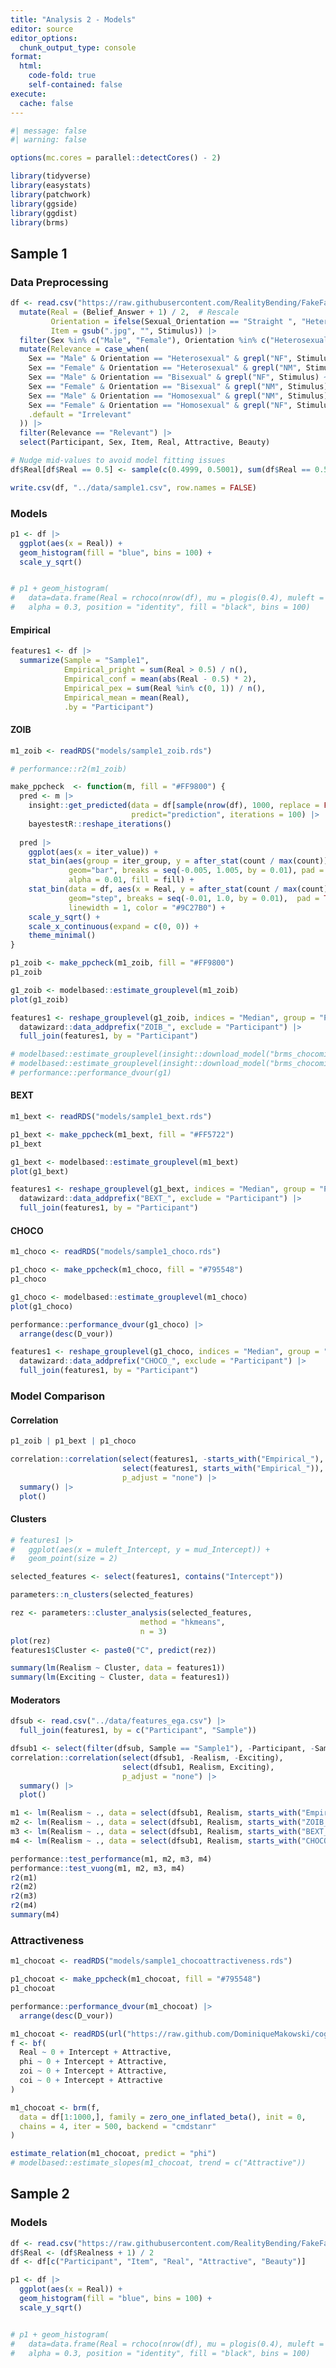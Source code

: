 ```yaml
---
title: "Analysis 2 - Models"
editor: source
editor_options: 
  chunk_output_type: console
format:
  html:
    code-fold: true
    self-contained: false
execute: 
  cache: false
---
```



```r
#| message: false
#| warning: false

options(mc.cores = parallel::detectCores() - 2)

library(tidyverse)
library(easystats)
library(patchwork)
library(ggside)
library(ggdist)
library(brms)
```


## Sample 1

### Data Preprocessing

```r
df <- read.csv("https://raw.githubusercontent.com/RealityBending/FakeFace/refs/heads/main/data/data.csv") |> 
  mutate(Real = (Belief_Answer + 1) / 2,  # Rescale
         Orientation = ifelse(Sexual_Orientation == "Straight ", "Heterosexual", Sexual_Orientation),
         Item = gsub(".jpg", "", Stimulus)) |> 
  filter(Sex %in% c("Male", "Female"), Orientation %in% c("Heterosexual", "Bisexual", "Homosexual")) |> 
  mutate(Relevance = case_when(
    Sex == "Male" & Orientation == "Heterosexual" & grepl("NF", Stimulus) ~ "Relevant",
    Sex == "Female" & Orientation == "Heterosexual" & grepl("NM", Stimulus) ~ "Relevant",
    Sex == "Male" & Orientation == "Bisexual" & grepl("NF", Stimulus) ~ "Relevant",
    Sex == "Female" & Orientation == "Bisexual" & grepl("NM", Stimulus) ~ "Relevant",
    Sex == "Male" & Orientation == "Homosexual" & grepl("NM", Stimulus) ~ "Relevant",
    Sex == "Female" & Orientation == "Homosexual" & grepl("NF", Stimulus) ~ "Relevant",
    .default = "Irrelevant"
  )) |> 
  filter(Relevance == "Relevant") |> 
  select(Participant, Sex, Item, Real, Attractive, Beauty)

# Nudge mid-values to avoid model fitting issues
df$Real[df$Real == 0.5] <- sample(c(0.4999, 0.5001), sum(df$Real == 0.5), replace = TRUE)  # Avoid 0.5

write.csv(df, "../data/sample1.csv", row.names = FALSE)
```


### Models 

::: {.panel-tabset}


```r
p1 <- df |> 
  ggplot(aes(x = Real)) +
  geom_histogram(fill = "blue", bins = 100) +
  scale_y_sqrt()


# p1 + geom_histogram(
#   data=data.frame(Real = rchoco(nrow(df), mu = plogis(0.4), muleft = plogis(0), phileft = 3, kleft = plogis(1.4), kd=0.3)),
#   alpha = 0.3, position = "identity", fill = "black", bins = 100)
```



#### Empirical

```r
features1 <- df |> 
  summarize(Sample = "Sample1", 
            Empirical_pright = sum(Real > 0.5) / n(), 
            Empirical_conf = mean(abs(Real - 0.5) * 2),
            Empirical_pex = sum(Real %in% c(0, 1)) / n(),
            Empirical_mean = mean(Real),
            .by = "Participant") 
```


#### ZOIB


```r
m1_zoib <- readRDS("models/sample1_zoib.rds")

# performance::r2(m1_zoib)

make_ppcheck  <- function(m, fill = "#FF9800") {
  pred <- m |> 
    insight::get_predicted(data = df[sample(nrow(df), 1000, replace = FALSE), ], 
                           predict="prediction", iterations = 100) |>
    bayestestR::reshape_iterations() 
  
  pred |>
    ggplot(aes(x = iter_value)) +
    stat_bin(aes(group = iter_group, y = after_stat(count / max(count))), position = "identity",
             geom="bar", breaks = seq(-0.005, 1.005, by = 0.01), pad = TRUE,
             alpha = 0.01, fill = fill) + 
    stat_bin(data = df, aes(x = Real, y = after_stat(count / max(count))), 
             geom="step", breaks = seq(-0.01, 1.0, by = 0.01),  pad = TRUE, 
             linewidth = 1, color = "#9C27B0") + 
    scale_y_sqrt() +
    scale_x_continuous(expand = c(0, 0)) +
    theme_minimal() 
}

p1_zoib <- make_ppcheck(m1_zoib, fill = "#FF9800")
p1_zoib
```



```r
g1_zoib <- modelbased::estimate_grouplevel(m1_zoib)
plot(g1_zoib)

features1 <- reshape_grouplevel(g1_zoib, indices = "Median", group = "Participant") |> 
  datawizard::data_addprefix("ZOIB_", exclude = "Participant") |> 
  full_join(features1, by = "Participant") 

# modelbased::estimate_grouplevel(insight::download_model("brms_chocomini_1"))
# modelbased::estimate_grouplevel(insight::download_model("brms_chocomini_1"), type = "total")
# performance::performance_dvour(g1)
```



#### BEXT


```r
m1_bext <- readRDS("models/sample1_bext.rds")

p1_bext <- make_ppcheck(m1_bext, fill = "#FF5722")
p1_bext
```



```r
g1_bext <- modelbased::estimate_grouplevel(m1_bext)
plot(g1_bext)

features1 <- reshape_grouplevel(g1_bext, indices = "Median", group = "Participant") |> 
  datawizard::data_addprefix("BEXT_", exclude = "Participant") |> 
  full_join(features1, by = "Participant") 
```


#### CHOCO


```r
m1_choco <- readRDS("models/sample1_choco.rds")

p1_choco <- make_ppcheck(m1_choco, fill = "#795548")
p1_choco
```



```r
g1_choco <- modelbased::estimate_grouplevel(m1_choco)
plot(g1_choco)

performance::performance_dvour(g1_choco) |> 
  arrange(desc(D_vour))

features1 <- reshape_grouplevel(g1_choco, indices = "Median", group = "Participant") |> 
  datawizard::data_addprefix("CHOCO_", exclude = "Participant") |> 
  full_join(features1, by = "Participant") 
```


:::


### Model Comparison


#### Correlation

```r
p1_zoib | p1_bext | p1_choco
```

```r
correlation::correlation(select(features1, -starts_with("Empirical_"), -Participant, -Sample), 
                         select(features1, starts_with("Empirical_")), 
                         p_adjust = "none") |> 
  summary() |> 
  plot()
```

#### Clusters

```r
# features1 |> 
#   ggplot(aes(x = muleft_Intercept, y = mud_Intercept)) +
#   geom_point(size = 2) 

selected_features <- select(features1, contains("Intercept"))

parameters::n_clusters(selected_features)

rez <- parameters::cluster_analysis(selected_features, 
                             method = "hkmeans", 
                             n = 3) 
plot(rez)
features1$Cluster <- paste0("C", predict(rez))

summary(lm(Realism ~ Cluster, data = features1))
summary(lm(Exciting ~ Cluster, data = features1))
```

#### Moderators

```r
dfsub <- read.csv("../data/features_ega.csv") |> 
  full_join(features1, by = c("Participant", "Sample"))

dfsub1 <- select(filter(dfsub, Sample == "Sample1"), -Participant, -Sample)
correlation::correlation(select(dfsub1, -Realism, -Exciting), 
                         select(dfsub1, Realism, Exciting), 
                         p_adjust = "none") |> 
  summary() |> 
  plot()
```

```r
m1 <- lm(Realism ~ ., data = select(dfsub1, Realism, starts_with("Empirical_")))
m2 <- lm(Realism ~ ., data = select(dfsub1, Realism, starts_with("ZOIB_"))) 
m3 <- lm(Realism ~ ., data = select(dfsub1, Realism, starts_with("BEXT_")))
m4 <- lm(Realism ~ ., data = select(dfsub1, Realism, starts_with("CHOCO_")))

performance::test_performance(m1, m2, m3, m4)
performance::test_vuong(m1, m2, m3, m4)
r2(m1)
r2(m2)
r2(m3)
r2(m4)
summary(m4)
```


### Attractiveness


```r
m1_chocoat <- readRDS("models/sample1_chocoattractiveness.rds")

p1_chocoat <- make_ppcheck(m1_chocoat, fill = "#795548")
p1_chocoat
```


```r
performance::performance_dvour(m1_chocoat) |> 
  arrange(desc(D_vour))
```


```r
m1_chocoat <- readRDS(url("https://raw.github.com/DominiqueMakowski/cogmod/main/man/figures/m_zoib.rds"))
f <- bf(
  Real ~ 0 + Intercept + Attractive,
  phi ~ 0 + Intercept + Attractive,
  zoi ~ 0 + Intercept + Attractive,
  coi ~ 0 + Intercept + Attractive
)

m1_chocoat <- brm(f,
  data = df[1:1000,], family = zero_one_inflated_beta(), init = 0,
  chains = 4, iter = 500, backend = "cmdstanr"
)

estimate_relation(m1_chocoat, predict = "phi")
# modelbased::estimate_slopes(m1_chocoat, trend = c("Attractive")) 

```




## Sample 2


### Models 


```r
df <- read.csv("https://raw.githubusercontent.com/RealityBending/FakeFace2/refs/heads/main/data/data_task.csv")
df$Real <- (df$Realness + 1) / 2  
df <- df[c("Participant", "Item", "Real", "Attractive", "Beauty")]
```

```r
p1 <- df |> 
  ggplot(aes(x = Real)) +
  geom_histogram(fill = "blue", bins = 100) +
  scale_y_sqrt()


# p1 + geom_histogram(
#   data=data.frame(Real = rchoco(nrow(df), mu = plogis(0.4), muleft = plogis(0), phileft = 3, kleft = plogis(1.4), kd=0.3)),
#   alpha = 0.3, position = "identity", fill = "black", bins = 100)
```
